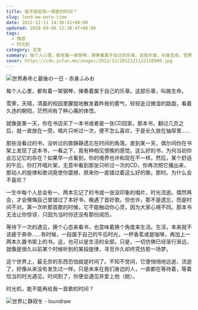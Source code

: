 ```yaml
---
title: 能不能给我一首歌的时间？
slug: lend-me-more-time
date: 2012-12-11 14:36:41+08:00
updated: 2020-09-06 12:38:47+08:00
tags:
  - 情感
  - 时光机
category: 文章
summary: 每个人心里，都有着一架钢琴，弹奏着属于自己的乐章。这部乐章，叫做生命。雪霁，天晴，清晨的校园里朦胧地散发着昨夜的雾气，轻轻走过微湿的路面，看着久违的朝阳，茫然间有了种心痛的体悟。
cover: https://cdn.yufan.me/images/2012/12/2012121122120900.jpg
---
```


![世界寿命と最後の一日 - 赤身ふみお](https://cdn.yufan.me/images/2012/12/2012121122144500.jpg)

<MusicPlayer netease={2066670550} />

每个人心里，都有着一架钢琴，弹奏着属于自己的乐章。这部乐章，叫做生命。

雪霁，天晴，清晨的校园里朦胧地散发着昨夜的雾气，轻轻走过微湿的路面，看着久违的朝阳，茫然间有了种心痛的体悟。

就像是某一天，你在书店买了一本书或者是一张CD回家。那本书，翻过几页之后，就一直放在一旁。唱片只听过一次，便不怎么喜欢，于是长久放在抽屉里……

那些没看过的书，没听过的歌静静遗忘在时间的角落。直到某一天，偶尔间你在书架上发现了这本书，一看之下，竟有种相见恨晚的感觉。这么好的书，为何当初你会忘记它的存在？如果早一点看到，你的境界也许和现在不一样。然后，某个舒适的午后，你打开唱片架，无意中看到那张只听过一次的CD，你再次把它播出来，那动人的旋律和歌词竟使你震撼，原来你一直错过着这么好的歌。那时。为什么会不喜欢？

一生中每个人总会有一、两本忘记了的书或一张没印象的唱片，时光流逝。偶然再会，才会懊悔自己曾错过了本好书，晚遇了首好歌。但也许，那不是遗忘，而是时间不对。第一次听那首歌的时候，它不能触动你心灵，因为大家心境不同。那本书无法让你惊讶，只因为当时你还没有那份阅历。

等待下一次的遇见，换个心态来看书，也意味着换个角度来生活。生活，本来就不该疲于奔命……有时候，一段属于自己的午后时光，一杯香茗或是咖啡，再加上一两本久置书架上的书。这，也可以是生活的全部。只是，一切仿佛已经渐行渐远，就像是很久以前某个时候听到的某段旋律，寻觅许久却终究仿若一场梦。

这个世界上，最无奈的东西恐怕就是时间了。不知不觉间，它便悄悄地远逝、流逝了，好像从来没有发生过一样。只是未来在我们身边的人，一直都在等待着，等着恰当的时光遇见，时间到了，你便会遇见并爱上他（她）。

时光机，能不能再给我一首歌的时间？

![世界に静寂を - loundraw](https://cdn.yufan.me/images/2012/12/2012121122170800.jpg)
